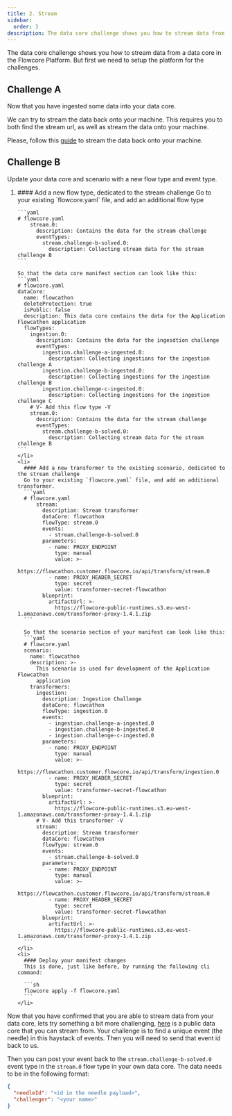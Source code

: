 ```yaml
---
title: 2. Stream
sidebar:
  order: 3
description: The data core challenge shows you how to stream data from a data core in the Flowcore Platform.
---
```



<ProtectedContent>

The data core challenge shows you how to stream data from a data core in the Flowcore Platform. But first we need to setup the platform for the challenges.

## Challenge A
Now that you have ingested some data into your data core.

We can try to stream the data back onto your machine. This requires you to both find the stream url, as well as stream the data onto your machine.

Please, follow this [guide](https://docs.flowcore.io/guides/flowcore-cli/stream-cli/) to stream the data back onto your machine.

## Challenge B

Update your data core and scenario with a new flow type and event type.

<Steps>
<ol>
  <li>
    #### Add a new flow type, dedicated to the stream challenge
    Go to your existing `flowcore.yaml` file, and add an additional flow type

    ```yaml
    # flowcore.yaml
        stream.0:
          description: Contains the data for the stream challenge
          eventTypes:
            stream.challenge-b-solved.0:
              description: Collecting stream data for the stream challenge B
    ```

    So that the data core manifest section can look like this:
    ```yaml
    # flowcore.yaml
    dataCore:
      name: flowcathon
      deleteProtection: true
      isPublic: false
      description: This data core contains the data for the Application Flowcathon application
      flowTypes:
        ingestion.0:
          description: Contains the data for the ingesdtion challenge
          eventTypes:
            ingestion.challenge-a-ingested.0:
              description: Collecting ingestions for the ingestion challenge A
            ingestion.challenge-b-ingested.0:
              description: Collecting ingestions for the ingestion challenge B
            ingestion.challenge-c-ingested.0:
              description: Collecting ingestions for the ingestion challenge C
        # V- Add this flow type -V
        stream.0:
          description: Contains the data for the stream challenge
          eventTypes:
            stream.challenge-b-solved.0:
              description: Collecting stream data for the stream challenge B
    ```
    </li>
    <li>
      #### Add a new transformer to the existing scenario, dedicated to the stream challenge
      Go to your existing `flowcore.yaml` file, and add an additional transformer.
      ```yaml
      # flowcore.yaml
          stream:
            description: Stream transformer
            dataCore: flowcathon
            flowType: stream.0
            events:
              - stream.challenge-b-solved.0
            parameters:
              - name: PROXY_ENDPOINT
                type: manual
                value: >-
                  https://flowcathon.customer.flowcore.io/api/transform/stream.0
              - name: PROXY_HEADER_SECRET
                type: secret
                value: transformer-secret-flowcathon
            blueprint:
              artifactUrl: >-
                https://flowcore-public-runtimes.s3.eu-west-1.amazonaws.com/transformer-proxy-1.4.1.zip
      ```

      So that the scenario section of your manifest can look like this:
      ```yaml
      # flowcore.yaml
      scenario:
        name: flowcathon
        description: >-
          This scenario is used for development of the Application Flowcathon
          application
        transformers:
          ingestion:
            description: Ingestion Challenge
            dataCore: flowcathon
            flowType: ingestion.0
            events:
              - ingestion.challenge-a-ingested.0
              - ingestion.challenge-b-ingested.0
              - ingestion.challenge-c-ingested.0
            parameters:
              - name: PROXY_ENDPOINT
                type: manual
                value: >-
                  https://flowcathon.customer.flowcore.io/api/transform/ingestion.0
              - name: PROXY_HEADER_SECRET
                type: secret
                value: transformer-secret-flowcathon
            blueprint:
              artifactUrl: >-
                https://flowcore-public-runtimes.s3.eu-west-1.amazonaws.com/transformer-proxy-1.4.1.zip
          # V- Add this transformer -V
          stream:
            description: Stream transformer
            dataCore: flowcathon
            flowType: stream.0
            events:
              - stream.challenge-b-solved.0
            parameters:
              - name: PROXY_ENDPOINT
                type: manual
                value: >-
                  https://flowcathon.customer.flowcore.io/api/transform/stream.0
              - name: PROXY_HEADER_SECRET
                type: secret
                value: transformer-secret-flowcathon
            blueprint:
              artifactUrl: >-
                https://flowcore-public-runtimes.s3.eu-west-1.amazonaws.com/transformer-proxy-1.4.1.zip
      ```
    </li>
    <li>
      #### Deploy your manifest changes
      This is done, just like before, by running the following cli command:

      ```sh
      flowcore apply -f flowcore.yaml
      ```
    </li>

</ol>

</Steps>

Now that you have confirmed that you are able to stream data from your data core, lets try something a bit more challenging, [here](https://flowcore.io/flowcathon/flowcathon-mini-public#stream.0) is a public data core that you can stream from. Your challenge is to find a unique event (the needle) in this haystack of events. Then you will need to send that event id back to us.

Then you can post your event back to the `stream.challenge-b-solved.0` event type in the `stream.0` flow type in your own data core. The data needs to be in the following format:

```json
{
  "needleId": "<id in the needle payload>",
  "challenger": "<your name>"
}
```

</ProtectedContent>